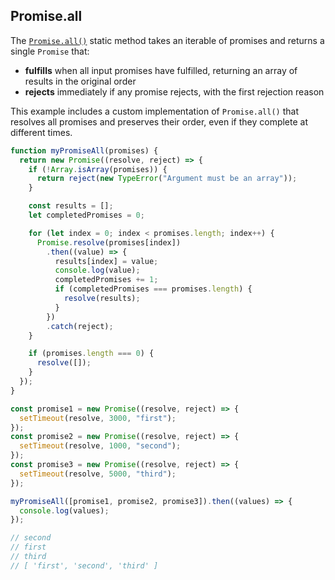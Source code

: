 
## Promise.all

The [`Promise.all()`](https://developer.mozilla.org/en-US/docs/Web/JavaScript/Reference/Global_Objects/Promise/all)
static method takes an iterable of promises and returns a single `Promise` that:

- **fulfills** when all input promises have fulfilled, returning an array of results in the original order
- **rejects** immediately if any promise rejects, with the first rejection reason

This example includes a custom implementation of `Promise.all()` that resolves all promises and preserves their order, even if they complete at different times.

```js
function myPromiseAll(promises) {
  return new Promise((resolve, reject) => {
    if (!Array.isArray(promises)) {
      return reject(new TypeError("Argument must be an array"));
    }

    const results = [];
    let completedPromises = 0;

    for (let index = 0; index < promises.length; index++) {
      Promise.resolve(promises[index])
        .then((value) => {
          results[index] = value;
          console.log(value);
          completedPromises += 1;
          if (completedPromises === promises.length) {
            resolve(results);
          }
        })
        .catch(reject);
    }

    if (promises.length === 0) {
      resolve([]);
    }
  });
}

const promise1 = new Promise((resolve, reject) => {
  setTimeout(resolve, 3000, "first");
});
const promise2 = new Promise((resolve, reject) => {
  setTimeout(resolve, 1000, "second");
});
const promise3 = new Promise((resolve, reject) => {
  setTimeout(resolve, 5000, "third");
});

myPromiseAll([promise1, promise2, promise3]).then((values) => {
  console.log(values);
});

// second
// first
// third
// [ 'first', 'second', 'third' ]
```
